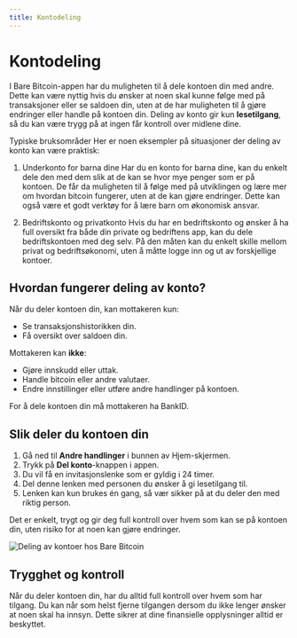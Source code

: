 ```yaml
---
title: Kontodeling
---
```


# Kontodeling


I Bare Bitcoin-appen har du muligheten til å dele kontoen din med andre. Dette
kan være nyttig hvis du ønsker at noen skal kunne følge med på transaksjoner
eller se saldoen din, uten at de har muligheten til å gjøre endringer eller
handle på kontoen din. Deling av konto gir kun **lesetilgang**, så du kan være
trygg på at ingen får kontroll over midlene dine.

Typiske bruksområder Her er noen eksempler på situasjoner der deling av konto
kan være praktisk:

1. Underkonto for barna dine Har du en konto for barna dine, kan du enkelt dele
   den med dem slik at de kan se hvor mye penger som er på kontoen. De får da
   muligheten til å følge med på utviklingen og lære mer om hvordan bitcoin
   fungerer, uten at de kan gjøre endringer. Dette kan også være et godt verktøy
   for å lære barn om økonomisk ansvar.

2. Bedriftskonto og privatkonto Hvis du har en bedriftskonto og ønsker å ha full
   oversikt fra både din private og bedriftens app, kan du dele bedriftskontoen
   med deg selv. På den måten kan du enkelt skille mellom privat og
   bedriftsøkonomi, uten å måtte logge inn og ut av forskjellige kontoer.

## Hvordan fungerer deling av konto?

Når du deler kontoen din, kan mottakeren kun:

- Se transaksjonshistorikken din.
- Få oversikt over saldoen din.

Mottakeren kan **ikke**:

- Gjøre innskudd eller uttak.
- Handle bitcoin eller andre valutaer.
- Endre innstillinger eller utføre andre handlinger på kontoen.

For å dele kontoen din må mottakeren ha BankID.

## Slik deler du kontoen din

1. Gå ned til **Andre handlinger** i bunnen av Hjem-skjermen.
1. Trykk på **Del konto**-knappen i appen.
1. Du vil få en invitasjonslenke som er gyldig i 24 timer.
1. Del denne lenken med personen du ønsker å gi lesetilgang til.
1. Lenken kan kun brukes én gang, så vær sikker på at du deler den med riktig
   person.

Det er enkelt, trygt og gir deg full kontroll over hvem som kan se på kontoen
din, uten risiko for at noen kan gjøre endringer.

<Image src={Kontodeling} alt="Deling av kontoer hos Bare Bitcoin" />

## Trygghet og kontroll

Når du deler kontoen din, har du alltid full kontroll over hvem som har tilgang.
Du kan når som helst fjerne tilgangen dersom du ikke lenger ønsker at noen skal
ha innsyn. Dette sikrer at dine finansielle opplysninger alltid er beskyttet.
